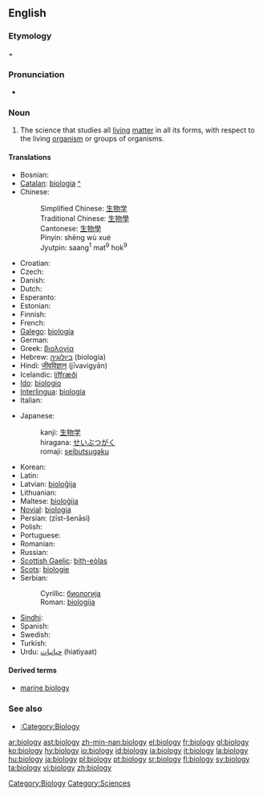 {{wikipedia}}
==English==

===Etymology===
{{AGr.}} {{term|sc=polytonic|βίος|tr=bíos||bio-, life}} + {{term|sc=polytonic|-λογία|tr=-logía||-logy, branch of study, to speak}}

===Pronunciation===
* {{IPA|/ˌba.ˈjɔ.lə.dʒɪ/}}

===Noun===
{{en-noun|-}}

# The science that studies all [[living]] [[matter]] in all its forms, with respect to the living [[organism]] or groups of organisms.

====Translations====
{{trans-top}}
* Bosnian: {{t+|bs|biologija|f}}
* [[Catalan]]: [[biologia]] {{f}} [[:ca:biologia|^]]
* Chinese:
*: Simplified Chinese: [[生物学]]
*: Traditional Chinese: [[生物學]]
*: Cantonese: [[生物學]]
*: Pinyin: shēng wù xué
*: Jyutpin: saang<sup>1</sup> mat<sup>9</sup> hok<sup>9</sup> 
* Croatian: {{t+|hr|biologija|f}}
* Czech: {{t-|cs|biologie|f}}
* Danish: {{t-|da|biologi}}
* Dutch: {{t+|nl|biologie}}
* Esperanto: {{t|eo|biologio|xs=Esperanto}}
* Estonian: {{t-|et|bioloogia}}
* Finnish: {{t+|fi|biologia}}
* French: {{t+|fr|biologie|f}}
* [[Galego]]: [[biología]] {{f}}
* German: {{t+|de|Biologie|f}}
* Greek: [[βιολογία]] {{f}}
* Hebrew: [[ביולוגיה]] (biologia) {{f}}
* Hindi: [[जीवविज्ञान]] (jīvavigyān)
* Icelandic: [[líffræði]] {{f}}
* [[Ido]]: [[biologio]]
* [[Interlingua]]: [[biologia]]
* Italian: {{t+|it|biologia|f}}
{{trans-mid}}
* Japanese:
*: kanji: [[生物学]]
*: hiragana: [[せいぶつがく]]
*: romaji: [[seibutsugaku]]
* Korean: {{t-|ko|생물학|tr=saengmulhak|sc=Hang}}
* Latin: {{t-|la|biologia|f}}
* Latvian: [[bioloĝija]] {{f}}
* Lithuanian: {{t-|lt|biologija|f|xs=Lithuanian}}
* Maltese: [[bioloġija]]
* [[Novial]]: [[biologia]]
* Persian: {{FAchar|[[زیست‌شناسی]]}} (zīst-šenāsi)
* Polish: {{t+|pl|biologia|f}}
* Portuguese: {{t+|pt|biologia|f}}
* Romanian: {{t-|ro|biologie|f}}
* Russian: {{t+|ru|биология|f|alt=биоло́гия|tr=biológiya|sc=Cyrl}}
* [[Scottish Gaelic]]: [[bith-eòlas]] {{m}}
* [[Scots]]: [[biologie]]
* Serbian:
*: Cyrillic: [[биологија#Serbian|биологија]] {{f}}
*: Roman: [[biologija#Serbian|biologija]] {{f}}
* [[Sindhi]]: {{SDchar|[[جِياڀياسُ]]}} {{m}}
* Spanish: {{t+|es|biología|f}}
* Swedish: {{t+|sv|biologi|c}}
* Turkish: {{t+|tr|biyoloji}}
* Urdu: [[حیاتیات]] (hiatiyaat) {{f}}
{{trans-bottom}}

====Derived terms====
*[[marine biology]]

===See also===
* [[:Category:Biology]]

[[Category:Biology]]
[[Category:Sciences]]

[[ar:biology]]
[[ast:biology]]
[[zh-min-nan:biology]]
[[el:biology]]
[[fr:biology]]
[[gl:biology]]
[[ko:biology]]
[[hy:biology]]
[[io:biology]]
[[id:biology]]
[[ia:biology]]
[[it:biology]]
[[la:biology]]
[[hu:biology]]
[[ja:biology]]
[[pl:biology]]
[[pt:biology]]
[[sr:biology]]
[[fi:biology]]
[[sv:biology]]
[[ta:biology]]
[[vi:biology]]
[[zh:biology]]